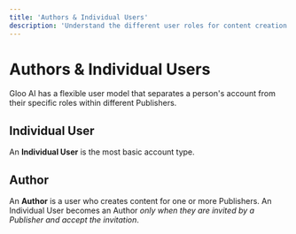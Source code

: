```yaml
---
title: 'Authors & Individual Users'
description: 'Understand the different user roles for content creation and administration.'
---
```


# Authors & Individual Users

Gloo AI has a flexible user model that separates a person's account from their specific roles within different Publishers.

## Individual User
An **Individual User** is the most basic account type.

## Author
An **Author** is a user who creates content for one or more Publishers. An Individual User becomes an Author *only when they are invited by a Publisher and accept the invitation*.
